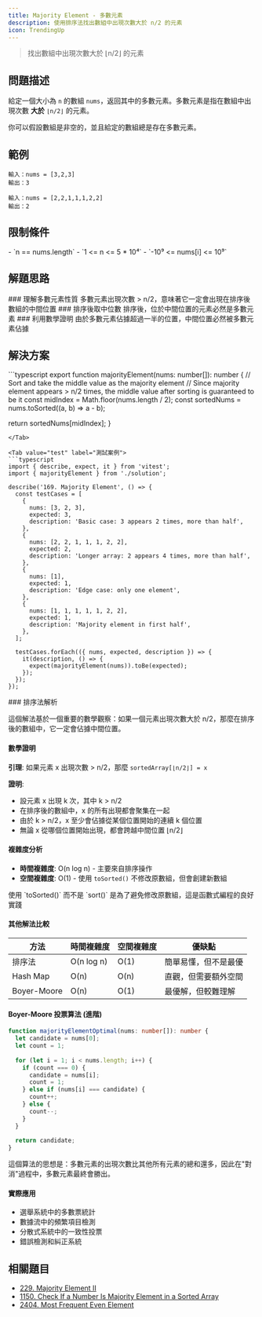 ```yaml
---
title: Majority Element - 多數元素
description: 使用排序法找出數組中出現次數大於 n/2 的元素
icon: TrendingUp
---
```



> 找出數組中出現次數大於 ⌊n/2⌋ 的元素

## 問題描述

給定一個大小為 `n` 的數組 `nums`，返回其中的多數元素。多數元素是指在數組中出現次數 **大於** `⌊n/2⌋` 的元素。

你可以假設數組是非空的，並且給定的數組總是存在多數元素。

## 範例

```
輸入：nums = [3,2,3]
輸出：3

輸入：nums = [2,2,1,1,1,2,2]
輸出：2
```

## 限制條件

<Callout type="info">
- `n == nums.length`
- `1 <= n <= 5 * 10⁴`
- `-10⁹ <= nums[i] <= 10⁹`
</Callout>

## 解題思路

<Steps>

<Step>
### 理解多數元素性質
多數元素出現次數 > n/2，意味著它一定會出現在排序後數組的中間位置
</Step>

<Step>
### 排序後取中位數
排序後，位於中間位置的元素必然是多數元素
</Step>

<Step>
### 利用數學證明
由於多數元素佔據超過一半的位置，中間位置必然被多數元素佔據
</Step>

</Steps>

## 解決方案

<Tabs>
<Tab value="solution" label="TypeScript 解答">
```typescript
export function majorityElement(nums: number[]): number {
  // Sort and take the middle value as the majority element
  // Since majority element appears > n/2 times, the middle value after sorting is guaranteed to be it
  const midIndex = Math.floor(nums.length / 2);
  const sortedNums = nums.toSorted((a, b) => a - b);

  return sortedNums[midIndex];
}
```
</Tab>

<Tab value="test" label="測試案例">
```typescript
import { describe, expect, it } from 'vitest';
import { majorityElement } from './solution';

describe('169. Majority Element', () => {
  const testCases = [
    {
      nums: [3, 2, 3],
      expected: 3,
      description: 'Basic case: 3 appears 2 times, more than half',
    },
    {
      nums: [2, 2, 1, 1, 1, 2, 2],
      expected: 2,
      description: 'Longer array: 2 appears 4 times, more than half',
    },
    {
      nums: [1],
      expected: 1,
      description: 'Edge case: only one element',
    },
    {
      nums: [1, 1, 1, 1, 1, 2, 2],
      expected: 1,
      description: 'Majority element in first half',
    },
  ];

  testCases.forEach(({ nums, expected, description }) => {
    it(description, () => {
      expect(majorityElement(nums)).toBe(expected);
    });
  });
});
```
</Tab>

<Tab value="explanation" label="演算法解析">
### 排序法解析

這個解法基於一個重要的數學觀察：如果一個元素出現次數大於 n/2，那麼在排序後的數組中，它一定會佔據中間位置。

#### 數學證明

**引理**: 如果元素 x 出現次數 > n/2，那麼 `sortedArray[⌊n/2⌋] = x`

**證明**: 
- 設元素 x 出現 k 次，其中 k > n/2
- 在排序後的數組中，x 的所有出現都會聚集在一起
- 由於 k > n/2，x 至少會佔據從某個位置開始的連續 k 個位置
- 無論 x 從哪個位置開始出現，都會跨越中間位置 ⌊n/2⌋

#### 複雜度分析
- **時間複雜度**: O(n log n) - 主要來自排序操作
- **空間複雜度**: O(1) - 使用 `toSorted()` 不修改原數組，但會創建新數組

<Callout type="info">
使用 `toSorted()` 而不是 `sort()` 是為了避免修改原數組，這是函數式編程的良好實踐
</Callout>

#### 其他解法比較

| 方法 | 時間複雜度 | 空間複雜度 | 優缺點 |
|------|------------|------------|--------|
| 排序法 | O(n log n) | O(1) | 簡單易懂，但不是最優 |
| Hash Map | O(n) | O(n) | 直觀，但需要額外空間 |
| Boyer-Moore | O(n) | O(1) | 最優解，但較難理解 |

#### Boyer-Moore 投票算法 (進階)
```typescript
function majorityElementOptimal(nums: number[]): number {
  let candidate = nums[0];
  let count = 1;
  
  for (let i = 1; i < nums.length; i++) {
    if (count === 0) {
      candidate = nums[i];
      count = 1;
    } else if (nums[i] === candidate) {
      count++;
    } else {
      count--;
    }
  }
  
  return candidate;
}
```

這個算法的思想是：多數元素的出現次數比其他所有元素的總和還多，因此在"對消"過程中，多數元素最終會勝出。

#### 實際應用
- 選舉系統中的多數票統計
- 數據流中的頻繁項目檢測
- 分散式系統中的一致性投票
- 錯誤檢測和糾正系統
</Tab>
</Tabs>

## 相關題目

- [229. Majority Element II](https://leetcode.com/problems/majority-element-ii/)
- [1150. Check If a Number Is Majority Element in a Sorted Array](https://leetcode.com/problems/check-if-a-number-is-majority-element-in-a-sorted-array/)
- [2404. Most Frequent Even Element](https://leetcode.com/problems/most-frequent-even-element/)